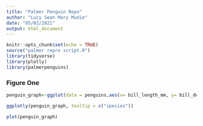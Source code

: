 ```yaml
---
title: "Palmer Penguin Repo"
author: "Lucy Sean Mary Mudie"
date: "05/02/2021"
output: html_document
---
```


```r
knitr::opts_chunk$set(echo = TRUE)
source("palmer repro script.R")
library(tidyverse)
library(plotly)
library(palmerpenguins)
```



### Figure One
```r
penguin_graph<-ggplot(data = penguins,aes(x= bill_length_mm, y= bill_depth_mm)) + geom_point(aes(size= body_mass_g, color= species), alpha= 0.4)+ scale_color_manual(values = c("aquamarine3", "gold", "orchid"))+ theme_minimal()+ labs(x = "Bill Length (mm)", y= "Bill Depth (mm)", title = "Penguin Measurements")

ggplotly(penguin_graph, tooltip = c("species"))

plot(penguin_graph)
```




